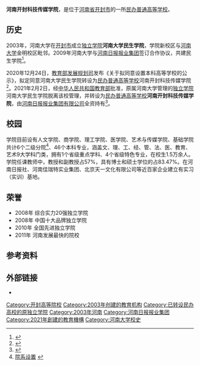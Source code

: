{{University
| 名称 = 河南开封科技传媒学院
| 外文名 = Henan Kaifeng College of Science technology and Communication
| 图像名称 = Henan University Minsheng College.jpg
| 图像说明 = 
| 校训 = 
| 学生 = 
| 研究生 = 
| established = 2003年
| 类型 = [[民办大学|民办普通高等学校]]
| 院长 = 
| country = {{Flag|China}}[[河南省|河南省]][[开封市|开封市]]
| 所属法人 = [[河南日报报业集团|河南日报报业集团有限公司]]
| 网站 = {{URL|https://www.humc.edu.cn/}}
}}
'''河南开封科技传媒学院'''，是位于[[河南省|河南省]][[开封市|开封市]]的一所[[民办大学|民办普通高等学校]]。

== 历史 ==
2003年，河南大学在[[开封市|开封市]]成立[[独立学院|独立学院]]'''河南大学民生学院'''，学院新校区与[[河南大学|河南大学]]金明校区毗邻。2009年河南大学与[[河南日报报业集团|河南日报报业集团]]签订合作协议，共建民生学院<ref>{{cite web |url=http://minsheng.henu.edu.cn/a/xueyuangaikuang/xueyuanjianjie/ |language= |title=学院简介 |publisher=河南大学民生学院 |date= |accessdate=2015-08-08 |deadurl=yes |archiveurl=https://web.archive.org/web/20150820014314/http://minsheng.henu.edu.cn/a/xueyuangaikuang/xueyuanjianjie/ |archivedate=2015-08-20 }}</ref>。

2020年12月24日，[[教育部发展规划司|教育部发展规划司]]发布《关于拟同意设置本科高等学校的公示》，拟定同意河南大学民生学院转设为[[民办大学|民办普通高等学校]]河南开封科技传媒学院<ref name="报道P1">{{cite news |author1=教育部发展规划司 |title=关于拟同意设置本科高等学校的公示 |url=http://www.moe.gov.cn/jyb_xxgk/s5743/s5745/A03/202012/t20201224_507298.html |accessdate=2020-12-25 |page= |work=中华人民共和国教育部政府门户网站 |location=北京 |language=zh-hans |archive-date=2021-08-18 |archive-url=https://web.archive.org/web/20210818232131/http://www.moe.gov.cn/jyb_xxgk/s5743/s5745/A03/202012/t20201224_507298.html |dead-url=no }}</ref>。2021年2月2日，经[[中华人民共和国教育部|中华人民共和国教育部]]批准，原属河南大学管理的[[独立学院|独立学院]]河南大学民生学院脱离该校管理，并转设为[[民办大学|民办普通高等学校]]'''河南开封科技传媒学院'''，由[[河南日报报业集团|河南日报报业集团有限公司]]全资持有<ref name="报道0104A">{{cite news |author1=教育部发展规划司 |title=教育部关于同意河南大学民生学院转设为河南开封科技传媒学院的函（教发函〔2021〕27号） |url=http://www.moe.gov.cn/srcsite/A03/s181/202102/t20210207_512911.html |accessdate=2021-02-09 |page= |work=中华人民共和国教育部政府门户网站 |location=北京 |language=zh-hans |archive-date=2021-02-09 |archive-url=https://web.archive.org/web/20210209214642/http://www.moe.gov.cn/srcsite/A03/s181/202102/t20210207_512911.html |dead-url=no }}</ref>。

== 校园 ==
学院目前设有人文学院、商学院、理工学院、医学院、艺术与传媒学院、基础学院共计6个二级分院<ref>[http://minsheng.henu.edu.cn/a/bumendaohang/yuanxishezhi/ 院系设置] {{webarchive|url=https://web.archive.org/web/20150820014310/http://minsheng.henu.edu.cn/a/bumendaohang/yuanxishezhi/ |date=2015-08-20 }}</ref>、46个本科专业，涵盖文、理、工、经、管、法、医、教育、艺术9大学科门类，拥有1个省级重点学科、4个省级特色专业，在校生1.5万余人。学院任课教师中，教授和副教授占57%，具有博士和硕士学位的占83.47%。在河南日报社、河南佳瑞特实业集团、北京天一文化有限公司等近百家企业建立有实习（实训）基地。

== 荣誉 ==
*2008年 综合实力20强独立学院
*2008年 中国十大品牌独立学院
*2010年 全国先进独立学院
*2011年 河南发展最快的院校

== 参考资料 ==
{{reflist}}

== 外部链接 ==
*{{官网|https://www.humc.edu.cn/}}

{{河南大学}}
{{河南高等院校}}
{{独立学院}}
[[Category:开封高等院校|Category:开封高等院校]]
[[Category:2003年创建的教育机构|Category:2003年创建的教育机构]]
[[Category:已转设民办高校的原独立学院|Category:已转设民办高校的原独立学院]]
[[Category:2003年河南|Category:2003年河南]]
[[Category:河南日报报业集团|Category:河南日报报业集团]]
[[Category:2021年創建的教育機構|Category:2021年創建的教育機構]]
[[Category:河南大学校史|Category:河南大学校史]]